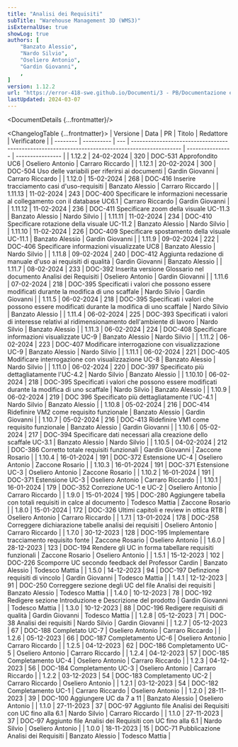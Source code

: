 ```yaml
---
title: "Analisi dei Requisiti"
subTitle: "Warehouse Management 3D (WMS3)"
isExternalUse: true
showLog: true
authors: [
	"Banzato Alessio",
	"Nardo Silvio",
	"Oseliero Antonio",
	"Gardin Giovanni",
	,
]
version: 1.12.2
url: "https://error-418-swe.github.io/Documenti/3 - PB/Documentazione esterna/Analisi dei Requisiti_v1.12.2.pdf"
lastUpdated: 2024-03-07
---
```



<DocumentDetails {...frontmatter}/>

<ChangelogTable {...frontmatter}>
| Versione | Data       | PR  | Titolo                                                                                          | Redattore        | Verificatore     |
| -------- | ---------- | --- | ----------------------------------------------------------------------------------------------- | ---------------- | ---------------- |
| 1.12.2   | 24-02-2024 | 320 | DOC-531 Approfondito UC6                                                                        | Oseliero Antonio | Carraro Riccardo |
| 1.12.1   | 20-02-2024 | 300 | DOC-504 Uso delle variabili per riferirsi ai documenti                                          | Gardin Giovanni  | Carraro Riccardo |
| 1.12.0   | 15-02-2024 | 268 | DOC-416 Inserire tracciamento casi d'uso-requisiti                                              | Banzato Alessio  | Carraro Riccardo |
| 1.11.13  | 11-02-2024 | 243 | DOC-400 Specificare le informazioni necessarie al collegamento con il database UC6.1            | Carraro Riccardo | Gardin Giovanni  |
| 1.11.12  | 11-02-2024 | 236 | DOC-411 Specificare zoom della visuale UC-11.3                                                  | Banzato Alessio  | Nardo Silvio     |
| 1.11.11  | 11-02-2024 | 234 | DOC-410 Specificare rotazione della visuale UC-11.2                                             | Banzato Alessio  | Nardo Silvio     |
| 1.11.10  | 11-02-2024 | 226 | DOC-409 Specificare spostamento della visuale UC-11.1                                           | Banzato Alessio  | Gardin Giovanni  |
| 1.11.9   | 09-02-2024 | 222 | DOC-406 Specificare informazioni visualizzate UC8                                               | Banzato Alessio  | Nardo Silvio     |
| 1.11.8   | 09-02-2024 | 240 | DOC-412 Aggiunta redazione di manuale d'uso ai requisiti di qualità                             | Gardin Giovanni  | Banzato Alessio  |
| 1.11.7   | 08-02-2024 | 233 | DOC-392 Inserita versione Glossario nel documento Analisi dei Requisiti                         | Oseliero Antonio | Gardin Giovanni  |
| 1.11.6   | 07-02-2024 | 218 | DOC-395 Specificati i valori che possono essere modificati durante la modifica di uno scaffale  | Nardo Silvio     | Gardin Giovanni  |
| 1.11.5   | 06-02-2024 | 218 | DOC-395 Specificati i valori che possono essere modificati durante la modifica di uno scaffale  | Nardo Silvio     | Banzato Alessio  |
| 1.11.4   | 06-02-2024 | 225 | DOC-393 Specificati i valori di interesse relativi al ridimensionamento dell'ambiente di lavoro | Nardo Silvio     | Banzato Alessio  |
| 1.11.3   | 06-02-2024 | 224 | DOC-408 Specificare informazioni visualizzate UC-9                                              | Banzato Alessio  | Nardo Silvio     |
| 1.11.2   | 06-02-2024 | 223 | DOC-407 Modificare interrogazione con visualizzazione UC-9                                      | Banzato Alessio  | Nardo Silvio     |
| 1.11.1   | 06-02-2024 | 221 | DOC-405 Modificare interrogazione con visualizzazione UC-8                                      | Banzato Alessio  | Nardo Silvio     |
| 1.11.0   | 06-02-2024 | 220 | DOC-397 Specificato più dettagliatamente l'UC-4.2                                               | Nardo Silvio     | Banzato Alessio  |
| 1.10.10  | 06-02-2024 | 218 | DOC-395 Specificati i valori che possono essere modificati durante la modifica di uno scaffale  | Nardo Silvio     | Banzato Alessio  |
| 1.10.9   | 06-02-2024 | 219 | DOC 396 Specificato più dettagliatamente l'UC-4.1                                               | Nardo Silvio     | Banzato Alessio  |
| 1.10.8   | 05-02-2024 | 216 | DOC-414 Ridefinire VM2 come requisito funzionale                                                | Banzato Alessio  | Gardin Giovanni  |
| 1.10.7   | 05-02-2024 | 216 | DOC-413 Ridefinire VM1 come requisito funzionale                                                | Banzato Alessio  | Gardin Giovanni  |
| 1.10.6   | 05-02-2024 | 217 | DOC-394 Specificare dati necessari alla creazione dello scaffale UC-3.1                         | Banzato Alessio  | Nardo Silvio     |
| 1.10.5   | 04-02-2024 | 212 | DOC-386 Corretto totale requisiti funzionali                                                    | Gardin Giovanni  | Zaccone Rosario  |
| 1.10.4   | 16-01-2024 | 191 | DOC-372 Estensione UC-4                                                                         | Oseliero Antonio | Zaccone Rosario  |
| 1.10.3   | 16-01-2024 | 191 | DOC-371 Estensione UC-3                                                                         | Oseliero Antonio | Zaccone Rosario  |
| 1.10.2   | 16-01-2024 | 191 | DOC-371 Estensione UC-3                                                                         | Oseliero Antonio | Carraro Riccardo |
| 1.10.1   | 16-01-2024 | 179 | DOC-352 Correzione UC-1 e UC-2                                                                  | Oseliero Antonio | Carraro Riccardo |
| 1.9.0    | 15-01-2024 | 195 | DOC-280 Aggiungere tabella con totali requisiti in calce al documento                           | Todesco Mattia   | Zaccone Rosario  |
| 1.8.0    | 15-01-2024 | 172 | DOC-326 Ultimi capitoli e review in ottica RTB                                                  | Oseliero Antonio | Carraro Riccardo |
| 1.7.1    | 13-01-2024 | 178 | DOC-258 Correggere dichiarazione tabelle analisi dei requisiti                                  | Oseliero Antonio | Carraro Riccardo |
| 1.7.0    | 30-12-2023 | 128 | DOC-195 Implementare tracciamento requisito fonte                                               | Zaccone Rosario  | Oseliero Antonio |
| 1.6.0    | 28-12-2023 | 123 | DOC-194 Rendere gli UC in forma tabellare requisiti funzionali                                  | Zaccone Rosario  | Oseliero Antonio |
| 1.5.1    | 15-12-2023 | 102 | DOC-226 Scomporre UC secondo feedback del Professor Cardin                                      | Banzato Alessio  | Todesco Mattia   |
| 1.5.0    | 14-12-2023 | 94  | DOC-197 Definzione requisiti di vincolo                                                         | Gardin Giovanni  | Todesco Mattia   |
| 1.4.1    | 12-12-2023 | 91  | DOC-250 Correggere sezione degli UC del file Analisi dei requisiti                              | Banzato Alessio  | Todesco Mattia   |
| 1.4.0    | 10-12-2023 | 78  | DOC-192 Redigere sezione Introduzione e Descrizione del prodotto                                | Gardin Giovanni  | Todesco Mattia   |
| 1.3.0    | 10-12-2023 | 88  | DOC-196 Redigere requisiti di qualità                                                           | Gardin Giovanni  | Todesco Mattia   |
| 1.2.8    | 05-12-2023 | 71  | DOC-38 Analisi dei requisiti                                                                    | Nardo Silvio     | Gardin Giovanni  |
| 1.2.7    | 05-12-2023 | 67  | DOC-188 Completato UC-7                                                                         | Oseliero Antonio | Carraro Riccardo |
| 1.2.6    | 05-12-2023 | 66  | DOC-187 Completamento UC-6                                                                      | Oseliero Antonio | Carraro Riccardo |
| 1.2.5    | 04-12-2023 | 62  | DOC-186 Completamento UC-5                                                                      | Oseliero Antonio | Carraro Riccardo |
| 1.2.4    | 04-12-2023 | 57  | DOC-185 Completamento UC-4                                                                      | Oseliero Antonio | Carraro Riccardo |
| 1.2.3    | 04-12-2023 | 56  | DOC-184 Completamento UC-3                                                                      | Oseliero Antonio | Carraro Riccardo |
| 1.2.2    | 03-12-2023 | 54  | DOC-183 Completamento UC-2                                                                      | Carraro Riccardo | Oseliero Antonio |
| 1.2.1    | 03-12-2023 | 54  | DOC-182 Completamento UC-1                                                                      | Carraro Riccardo | Oseliero Antonio |
| 1.2.0    | 28-11-2023 | 39  | DOC-100 Aggiungere UC da 7 a 11                                                                 | Banzato Alessio  | Oseliero Antonio |
| 1.1.0    | 27-11-2023 | 37  | DOC-97 Aggiunto file Analisi dei Requisiti con UC fino alla 6.1                                 | Nardo Silvio     | Carraro Riccardo |
| 1.1.0    | 27-11-2023 | 37  | DOC-97 Aggiunto file Analisi dei Requisiti con UC fino alla 6.1                                 | Nardo Silvio     | Oseliero Antonio |
| 1.0.0    | 18-11-2023 | 15  | DOC-71 Pubblicazione Analisi dei Requisiti                                                      | Banzato Alessio  | Todesco Mattia   |
</ChangelogTable>

